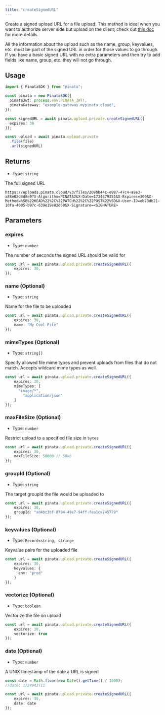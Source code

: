 ```yaml
---
title: "createSignedURL"
---
```


Create a signed upload URL for a file upload. This method is ideal when you want to authorize server side but upload on the client; check out [this doc](/files/uploading-files#client-side-uploads) for more details.

<Note>
All the information about the upload such as the name, group, keyvalues, etc. must be part of the signed URL in order for those values to go through. If you have a basic signed URL with no extra parameters and then try to add fields like name, group, etc. they will not go through.
</Note>

## Usage

```typescript
import { PinataSDK } from "pinata";

const pinata = new PinataSDK({
  pinataJwt: process.env.PINATA_JWT!,
  pinataGateway: "example-gateway.mypinata.cloud",
});

const signedURL = await pinata.upload.private.createSignedURL({
  expires: 30
});

const upload = await pinata.upload.private
  .file(file)
  .url(signedURL)
```

## Returns

- Type: `string`

The full signed URL

```
https://uploads.pinata.cloud/v3/files/209bb44c-e987-47c4-a9e3-a88e02d4d8e9?X-Algorithm=PINATA2&X-Date=1734379351&X-Expires=300&X-Method=%5B%22HEAD%22%2C%22PATCH%22%2C%22POST%22%5D&X-User-ID=eb73db21-10fa-4005-b97c-639e19e82d60&X-Signature=<SIGNATURE>
```

## Parameters

### expires

- Type: `number`

The number of seconds the signed URL should be valid for


```typescript {2}
const url = await pinata.upload.private.createSignedURL({
	expires: 30,
});
```

### name (Optional)

- Type: `string`

Name for the file to be uploaded

```typescript {3}
const url = await pinata.upload.private.createSignedURL({
	expires: 30,
	name: "My Cool File"
});
```

### mimeTypes (Optional)

- Type: `string[]`

Specify allowed file mime types and prevent uploads from files that do not match. Accepts wildcard mime types as well.

```typescript {3-6}
const url = await pinata.upload.private.createSignedURL({
	expires: 30,
	mimeTypes: [
	  "image/*",
		"application/json"
	]
});
```

### maxFileSize (Optional)

- Type: `number`

Restrict upload to a specified file size in `bytes`

```typescript {3}
const url = await pinata.upload.private.createSignedURL({
	expires: 30,
	maxFileSize: 50000 // 50kb
});
```

### groupId (Optional)

- Type: `string`

The target groupId the file would be uploaded to


```typescript {3}
const url = await pinata.upload.private.createSignedURL({
	expires: 30,
	groupId: "ad4bc3bf-8794-49e7-94ff-fea1ce745779"
});
```

### keyvalues (Optional)

- Type: `Record<string, string>`

Keyvalue pairs for the uploaded file

```typescript {3-5}
const url = await pinata.upload.private.createSignedURL({
	expires: 30,
	keyvalues: {
	  env: "prod"
	}
});
```

### vectorize (Optional)

- Type: `boolean`

Vectorize the file on upload

```typescript {3}
const url = await pinata.upload.private.createSignedURL({
	expires: 30,
	vectorize: true
});
```


### date (Optional)

- Type: `number`

A UNIX timestamp of the date a URL is signed

```typescript {1-2,6}
const date = Math.floor(new Date().getTime() / 1000);
//date: 1724943711

const url = await pinata.upload.private.createSignedURL({
	expires: 30,
	date: date
});
```
